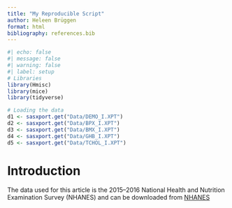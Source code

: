 ```yaml
---
title: "My Reproducible Script"
author: Heleen Brüggen
format: html
bibliography: references.bib
---
```


```r
#| echo: false
#| message: false
#| warning: false
#| label: setup
# Libraries
library(Hmisc)
library(mice)
library(tidyverse)

# Loading the data
d1 <- sasxport.get("Data/DEMO_I.XPT")
d2 <- sasxport.get("Data/BPX_I.XPT")
d3 <- sasxport.get("Data/BMX_I.XPT")
d4 <- sasxport.get("Data/GHB_I.XPT")
d5 <- sasxport.get("Data/TCHOL_I.XPT")
```

# Introduction 
The data used for this article is the 2015–2016 National Health and Nutrition Examination Survey (NHANES) and can be downloaded from [NHANES](https://wwwn.cdc.gov/nchs/nhanes/)